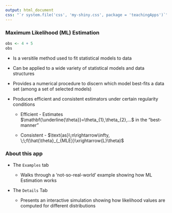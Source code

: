 ```yaml
---
output: html_document
css: "`r system.file('css', 'my-shiny.css', package = 'teachingApps')`"
---
```


### Maximum Likelihood (ML) Estimation

```r
obs <- 4 + 5
obs
```

- Is a versitile method used to fit statistical models to data

- Can be applied to a wide variety of statistical models and data structures

- Provides a numerical procedure to discern which model best-fits a data set (among a set of selected models)

- Produces efficient and consistent estimators under certain <focus>regularity conditions</focus>
    
    + Efficient - Estimates $\mathbf{\underline{\theta}}=\theta_{1},\theta_{2},...$ in the "best-manner"
    
    + Consistent - $\text{as}\;n\rightarrow\infty, \;\;f(\hat{\theta}_{_{MLE}}\xrightarrow{L}\theta)$ 

### About this app

- The `Examples` tab

    + Walks through a 'not-so-real-world' example showing how ML Estimation works

- The `Details` Tab

    + Presents an interactive simulation showing how likelihood values are computed for different distributions

